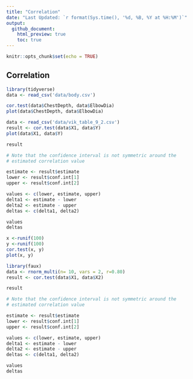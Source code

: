 ```yaml
---
title: "Correlation"
date: "Last Updated: `r format(Sys.time(), '%d, %B, %Y at %H:%M')`"
output:
  github_document:
    html_preview: true
    toc: true
---
```


```r
knitr::opts_chunk$set(echo = TRUE)
```

## Correlation

```r
library(tidyverse)
data <- read_csv('data/body.csv')
```
```r
cor.test(data$ChestDepth, data$ElbowDia)
plot(data$ChestDepth, data$ElbowDia)
```

```r
data <- read_csv('data/vik_table_9_2.csv')
result <- cor.test(data$X1, data$Y)
plot(data$X1, data$Y)

result

# Note that the confidence interval is not symmetric around the
# estimated correlation value

estimate <- result$estimate
lower <- result$conf.int[1]
upper <- result$conf.int[2]

values <- c(lower, estimate, upper)
delta1 <- estimate - lower
delta2 <- estimate - upper
deltas <- c(delta1, delta2)

values
deltas

```

```r
x <-runif(100)
y <-runif(100)
cor.test(x, y)
plot(x, y)
```
```r
library(faux)
data <- rnorm_multi(n= 10, vars = 2, r=0.80)
result <- cor.test(data$X1, data$X2)

result

# Note that the confidence interval is not symmetric around the
# estimated correlation value

estimate <- result$estimate
lower <- result$conf.int[1]
upper <- result$conf.int[2]

values <- c(lower, estimate, upper)
delta1 <- estimate - lower
delta2 <- estimate - upper
deltas <- c(delta1, delta2)

values
deltas
```

